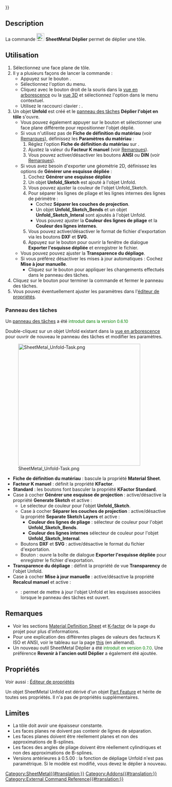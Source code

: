 {{UnfinishedDocu{{#translation:}}}}
<languages/>

{{Docnav/fr
|[[SheetMetal_AddFoldWall/fr|Plier une tôle]]
|[[SheetMetal_UnattendedUnfold/fr|Déplier sans assistance]]
|[[SheetMetal_Workbench/fr|Atelier SheetMetal]]
|IconL=SheetMetal_AddFoldWall.svg
|IconR=SheetMetal_UnattendedUnfold.svg
|IconC=Sheetmetal_workbench_icon.svg
}}

{{GuiCommand/fr
|Name=SheetMetal Unfold
|Name/fr=SheetMetal Déplier
|MenuLocation=SheetMetal → Déplier
|Workbenches=[[SheetMetal_Workbench/fr|SheetMetal]]
|Shortcut={{KEY|U}}
|SeeAlso=[[SheetMetal_UnattendedUnfold/fr|SheetMetal Déplier sans assistance]]
}}

==Description==

La commande [[Image:SheetMetal_Unfold.svg|24px]] '''SheetMetal Déplier''' permet de déplier une tôle.

<span id="Usage"></span>
==Utilisation== 

<div class="mw-translate-fuzzy">
# Sélectionnez une face plane de tôle.
# Il y a plusieurs façons de lancer la commande :
#* Appuyez sur le bouton {{Button|[[Image: SheetMetal_Unfold.svg |16px]] [[SheetMetal_Unfold/fr|Déplier]]}}.
#* Sélectionnez l'option {{MenuCommand|SheetMetal → [[Image:SheetMetal_Unfold.svg|16px]] [[SheetMetal_Unfold/fr|Déplier]]}} du menu.
#* Cliquez avec le bouton droit de la souris dans la [[Tree_view/fr|vue en arborescence]] ou la [[3D_view/fr|vue 3D]] et sélectionnez l'option {{MenuCommand|SheetMetal → [[Image:SheetMetal_Unfold.svg|16px]] [[SheetMetal_Unfold/fr|Déplier]]}} dans le menu contextuel.
#* Utilisez le raccourci clavier : {{KEY|U}}.
# Un objet '''Unfold''' est créé et le [[Task_panel/fr|panneau des tâches]] '''Déplier l'objet en tôle''' s'ouvre.
#* Vous pouvez également appuyer sur le bouton {{Button|Face}} et sélectionner une face plane différente pour repositionner l'objet déplié.
#* Si vous n'utilisez pas de '''Fiche de définition du matériau''' (voir [[#Remarques|Remarques]]), définissez les '''Paramètres du matériau''' :
#*# Réglez l'option '''Fiche de définition du matériau''' sur {{Value|Facteur K manuel}}.
#*# Ajustez la valeur du '''Facteur K manuel''' (voir [[#Remarques|Remarques]]).
#*# Vous pouvez activer/désactiver les boutons '''ANSI''' ou '''DIN''' (voir [[#Remarques|Remarques]]).
#* Si vous avez besoin d'exporter une géométrie 2D, définissez les options de '''Générer une esquisse dépliée''' :
#*# Cochez '''Générer une esquisse dépliée'''
#*#Un objet '''Unfold_Sketch''' est ajouté à l'objet Unfold.
#*# Vous pouvez ajuster la couleur de l'objet Unfold_Sketch.
#*# Pour séparer les lignes de pliage et les lignes internes des lignes de périmètre :
#*#* Cochez '''Séparer les couches de projection'''.
#*#* Un objet '''Unfold_Sketch_Bends''' et un objet '''Unfold_Sketch_Interal''' sont ajoutés à l'objet Unfold.
#*#* Vous pouvez ajuster la '''Couleur des lignes de pliage''' et la '''Couleur des lignes internes'''.
#*# Vous pouvez activer/désactiver le format de fichier d'exportation via les boutons '''DXF''' et '''SVG'''.
#*# Appuyez sur le bouton {{Button|Exporter}} pour ouvrir la fenêtre de dialogue '''Exporter l'esquisse dépliée''' et enregistrer le fichier.
#* Vous pouvez pouvez ajuster la '''Transparence du dépliage'''.
#* Si vous préférez désactiver les mises à jour automatiques : Cochez '''Mise à jour manuelle'''.
#** Cliquez sur le bouton {{Button|Mise à jour}} pour appliquer les changements effectués dans le panneau des tâches.
# Cliquez sur le bouton {{Button|OK}} pour terminer la commande et fermer le panneau des tâches.
# Vous pouvez éventuellement ajuster les paramètres dans l'[[Property_editor/fr|éditeur de propriétés]].
</div>

<span id="Task_panel"></span>
=== Panneau des tâches ===

Un [[Task_panel/fr|panneau des tâches]] a été <span style="font-size:small;color:green;">introduit dans la version 0.6.10</span>

Double-cliquez sur un objet Unfold existant dans la [[Tree_view/fr|vue en arborescence]] pour ouvrir de nouveau le panneau des tâches et modifier les paramètres.

[[Image:SheetMetal_Unfold-Task.png|380px]]

* '''Fiche de définition du matériau''' : bascule la propriété '''Material Sheet'''.
* '''Facteur K manuel''' : définit la propriété '''KFactor'''.
* '''Standard''' : les boutons font basculer la propriété '''KFactor Standard'''.
* Case à cocher '''Générer une esquisse de projection''' : active/désactive la propriété '''Generate Sketch''' et active :
** Le sélecteur de couleur pour l'objet '''Unfold_Sketch'''.
** Case à cocher '''Séparer les couches de projection''' : active/désactive la propriété '''Separate Sketch Layers''' et active :
*** '''Couleur des lignes de pliage''' : sélecteur de couleur pour l'objet '''Unfold_Sketch_Bends'''.
*** '''Couleur des lignes internes''' sélecteur de couleur pour l'objet '''Unfold_Sketch_Internal'''.
** Boutons '''DXF''' et '''SVG''' : active/désactive le format du fichier d'exportation.
** Bouton {{Button|Exporter}} : ouvre la boîte de dialogue '''Exporter l'esquisse dépliée''' pour enregistrer le fichier d'exportation.
* '''Transparence du dépliage''' : définit la propriété de vue '''Transparency''' de l'objet Unfold.
* Case à cocher '''Mise à jour manuelle''' : active/désactive la propriété '''Recalcul manuel''' et active :
** {{Button|Mise à jour}} : permet de mettre à jour l'objet Unfold et les esquisses associées lorsque le panneau des tâches est ouvert.

<span id="Notes"></span>
==Remarques==

* Voir les sections [https://github.com/shaise/FreeCAD_SheetMetal#material-definition-sheet Material Definition Sheet] et [https://github.com/shaise/FreeCAD_SheetMetal#physical-material-definitions K-factor] de la page du projet pour plus d'informations.  
* Pour une explication des différentes plages de valeurs des facteurs K ISO et ANSI, voir le tableau sur la page [https://de.wikipedia.org/wiki/Biegeverkürzung#Korrektur_durch_den_sog._k-Faktor this] (en allemand).
* Un nouveau outil SheetMetal Déplier a été <span style="font-size:small;color:green;">introduit en version 0.7.0</span>. Une préférence '''Revenir à l'ancien outil Déplier''' a également été ajoutée.

<span id="Properties"></span>
==Propriétés== 

Voir aussi : [[Property_editor/fr|Éditeur de propriétés]]

Un objet SheetMetal Unfold est dérivé d'un objet [[Part_Feature/fr|Part Feature]] et hérite de toutes ses propriétés. Il n'a pas de propriétés supplémentaires.

<span id="Limitations"></span>
==Limites== 

* La tôle doit avoir une épaisseur constante.
* Les faces planes ne doivent pas contenir de lignes de séparation.
* Les faces planes doivent être réellement planes et non des approximations de B-splines.
* Les faces des angles de pliage doivent être réellement cylindriques et non des approximations de B-splines.
* Versions antérieures à 0.5.00 : la fonction de dépliage Unfold n'est pas paramétrique. Si le modèle est modifié, vous devez le déplier à nouveau. 


{{Docnav/fr
|[[SheetMetal_AddFoldWall/fr|Plier une tôle]]
|[[SheetMetal_UnattendedUnfold/fr|Déplier sans assistance]]
|[[SheetMetal_Workbench/fr|Atelier SheetMetal]]
|IconL=SheetMetal_AddFoldWall.svg
|IconR=SheetMetal_UnattendedUnfold.svg
|IconC=Sheetmetal_workbench_icon.svg
}}

[[Category:SheetMetal{{#translation:}}]]
[[Category:Addons{{#translation:}}]]
[[Category:External Command Reference{{#translation:}}]]